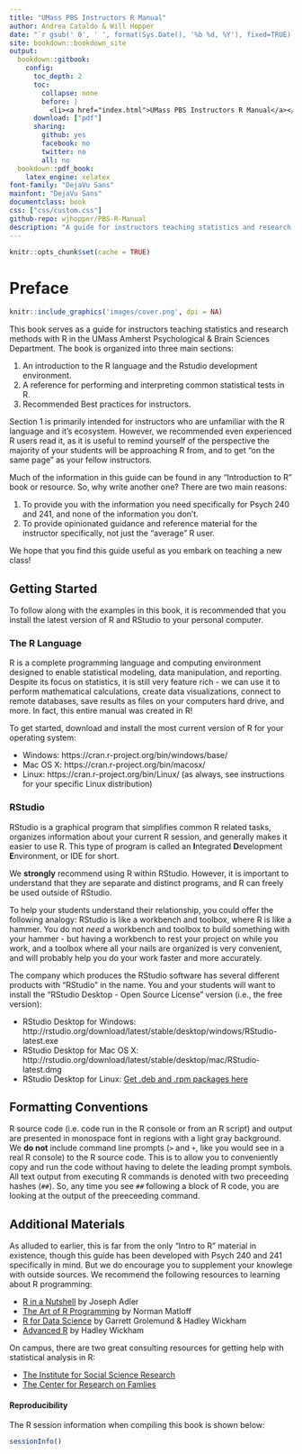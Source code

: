 ```yaml
--- 
title: "UMass PBS Instructors R Manual"
author: Andrea Cataldo & Will Hopper
date: "`r gsub(' 0', ' ', format(Sys.Date(), '%b %d, %Y'), fixed=TRUE)`"
site: bookdown::bookdown_site
output:
  bookdown::gitbook:
    config:
      toc_depth: 2
      toc:
        collapse: none
        before: |
          <li><a href="index.html">UMass PBS Instructors R Manual</a></li>
      download: ["pdf"]
      sharing:
        github: yes
        facebook: no
        twitter: no
        all: no
  bookdown::pdf_book:
    latex_engine: xelatex
font-family: "DejaVu Sans"
mainfont: "DejaVu Sans"
documentclass: book
css: ["css/custom.css"]
github-repo: wjhopper/PBS-R-Manual
description: "A guide for instructors teaching statistics and research methods with R in the UMass Amherst Psychological & Brain Sciences Department."
---
```


```r
knitr::opts_chunk$set(cache = TRUE)
```

# Preface {-}

```r
knitr::include_graphics('images/cover.png', dpi = NA)
```

This book serves as a guide for instructors teaching statistics and research methods with R in the UMass Amherst Psychological & Brain Sciences Department. The book is organized into three main sections:

1. An introduction to the R language and the Rstudio development environment.
2. A reference for performing and interpreting common statistical tests in R.
3. Recommended Best practices for instructors.

Section 1 is primarily intended for instructors who are unfamiliar with the R language and it's ecosystem. However, we recommended even experienced R users read it, as it is useful to remind yourself of the perspective the majority of your students will be approaching R from, and to get "on the same page" as your fellow instructors.

Much of the information in this guide can be found in any "Introduction to R" book or resource. So, why write another one? There are two main reasons:

1. To provide you with the information you need specifically for Psych 240 and 241, and none of the information you don't.
2. To provide opinionated guidance and reference material for the instructor specifically, not just the "average" R user.

We hope that you find this guide useful as you embark on teaching a new class!

## Getting Started {-}
To follow along with the examples in this book, it is recommended that you install the latest version of R and RStudio to your personal computer.

### The R Language {-}

R is a complete programming language and computing environment designed to enable statistical modeling, data manipulation, and reporting. Despite its focus on statistics, it is still very feature rich - we can use it to perform mathematical calculations, create data visualizations, connect to remote databases, save results as files on your computers hard drive, and more. In fact, this entire manual was created in R!

To get started, download and install the most current version of R for your operating system:

- Windows: https://cran.r-project.org/bin/windows/base/
- Mac OS X: https://cran.r-project.org/bin/macosx/
- Linux: https://cran.r-project.org/bin/Linux/ (as always, see instructions for your specific Linux distribution)

### RStudio {-}

RStudio is a graphical program that simplifies common R related tasks, organizes information about your current R session, and generally makes it easier to use R. This type of program is called an **I**ntegrated **D**evelopment **E**nvironment, or IDE for short.

We **strongly** recommend using R within RStudio. However, it is important to understand that they are separate and distinct programs, and R can freely be used outside of RStudio. 

To help your students understand their relationship, you could offer the following analogy: RStudio is like a workbench and toolbox, where R is like a hammer. You do not *need* a workbench and toolbox to build something with your hammer - but having a workbench to rest your project on while you work, and a toolbox where all your nails are organized is very convenient, and will probably help you do your work faster and more accurately.

The company which produces the RStudio software has several different products with "RStudio" in the name. You and your students will want to install the "RStudio Desktop - Open Source License" version (i.e., the free version):

- RStudio Desktop for Windows: http://rstudio.org/download/latest/stable/desktop/windows/RStudio-latest.exe
- RStudio Desktop for Mac OS X: http://rstudio.org/download/latest/stable/desktop/mac/RStudio-latest.dmg
- RStudio Desktop for Linux: [Get .deb and .rpm packages here](https://www.rstudio.com/products/rstudio/download/#download)


## Formatting Conventions {-}
R source code (i.e. code run in the R console or from an R script) and output are presented in monospace font in regions with a light gray background. We **do not** include command line prompts (`>` and `+`, like you would see in a real R console) to the R source code. This is to allow you to conveniently copy and run the code without having to delete the leading prompt symbols. All text output from executing R commands is denoted with two preceeding hashes (`##`). So, any time you see `##` following a block of R code, you are looking at the output of the preeceeding command.

## Additional Materials {-}
As alluded to earlier, this is far from the only "Intro to R" material in existence, though this guide has been developed with Psych 240 and 241 specifically in mind. But we do encourage you to supplement your knowlege with outside sources. We recommend the following resources to learning about R programming:

- [R in a Nutshell](http://silk.library.umass.edu/login?url=https://search.ebscohost.com/login.aspx?direct=true&db=cat06087a&AN=umass.016355822&site=eds-live&scope=site) by Joseph Adler
- [The Art of R Programming](http://silk.library.umass.edu/login?url=https://search.ebscohost.com/login.aspx?direct=true&db=cat06087a&AN=umass.016669840&site=eds-live&scope=site) by Norman Matloff
- [R for Data Science](https://r4ds.had.co.nz/) by Garrett Grolemund & Hadley Wickham
- [Advanced R](https://adv-r.hadley.nz/) by Hadley Wickham

On campus, there are two great consulting resources for getting help with statistical analysis in R:

- [The Institute for Social Science Research](https://www.umass.edu/issr/what-we-do/consultation)
- [The Center for Research on Famlies](https://www.umass.edu/family/methodology-department)

#### Reproducibility {-}
The R session information when compiling this book is shown below:
```r
sessionInfo()
```

